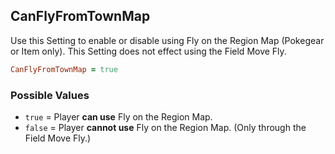 ## CanFlyFromTownMap

Use this Setting to enable or disable using Fly on the Region Map (Pokegear or Item only). This Setting does not effect using the Field Move Fly.

```ruby 
CanFlyFromTownMap = true
```

### Possible Values

- `true` = Player **<Gn>can use</Gn>** Fly on the Region Map.
- `false` = Player **<Rd>cannot use</Rd>** Fly on the Region Map. (Only through the Field Move Fly.)